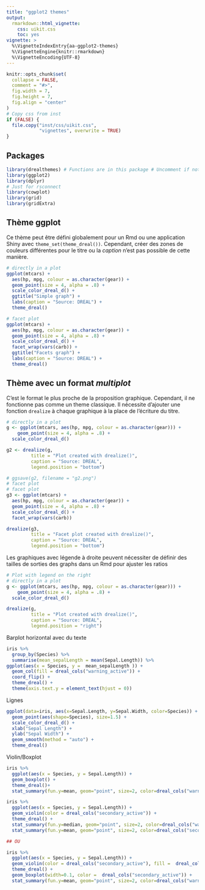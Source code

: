```yaml
---
title: "ggplot2 themes"
output:
  rmarkdown::html_vignette:
    css: uikit.css
    toc: yes
vignette: >
  %\VignetteIndexEntry{aa-ggplot2-themes} 
  %\VignetteEngine{knitr::rmarkdown}
  %\VignetteEncoding{UTF-8}
---
```


```r
knitr::opts_chunk$set(
  collapse = FALSE,
  comment = "#>",
  fig.width = 7,
  fig.height = 7,
  fig.align = "center"
)
# Copy css from inst
if (FALSE) {
  file.copy("inst/css/uikit.css",
            "vignettes", overwrite = TRUE)
}
```

## Packages
```r
library(drealthemes) # Functions are in this package # Uncomment if not rsconnect
library(ggplot2)
library(dplyr)
# Just for rsconnect
library(cowplot)
library(grid)
library(gridExtra)
```

## Thème ggplot

Ce thème peut être défini globalement pour un Rmd ou une application Shiny avec `theme_set(theme_dreal())`. Cependant, créer des zones de couleurs différentes pour le titre ou la _caption_ n'est pas possible de cette manière.

```r
# directly in a plot
ggplot(mtcars) +
  aes(hp, mpg, colour = as.character(gear)) +
  geom_point(size = 4, alpha = .8) +
  scale_color_dreal_d() +
  ggtitle("Simple graph") +
  labs(caption = "Source: DREAL") +
  theme_dreal()

# facet plot
ggplot(mtcars) +
  aes(hp, mpg, colour = as.character(gear)) +
  geom_point(size = 4, alpha = .8) +
  scale_color_dreal_d() +
  facet_wrap(vars(carb)) +
  ggtitle("Facets graph") +
  labs(caption = "Source: DREAL") +
  theme_dreal()
```

## Thème avec un format _multiplot_

C'est le format le plus proche de la proposition graphique. Cependant, il ne fonctionne pas comme un theme classique. Il nécessite d'ajouter une fonction `drealize` à chaque graphique à la place de l'écriture du titre.

```r
# directly in a plot
g <- ggplot(mtcars, aes(hp, mpg, colour = as.character(gear))) +
    geom_point(size = 4, alpha = .8) +
  scale_color_dreal_d()

g2 <- drealize(g, 
         title = "Plot created with drealize()",
         caption = "Source: DREAL",
         legend.position = "bottom")

# ggsave(g2, filename = "g2.png")
# facet plot
# facet plot
g3 <- ggplot(mtcars) +
  aes(hp, mpg, colour = as.character(gear)) +
  geom_point(size = 4, alpha = .8) +
  scale_color_dreal_d() +
  facet_wrap(vars(carb))

drealize(g3, 
         title = "Facet plot created with drealize()",
         caption = "Source: DREAL",
         legend.position = "bottom")

```

Les graphiques avec légende à droite peuvent nécessiter de définir des tailles de sorties des graphs dans un Rmd pour ajuster les ratios

```r
# Plot with legend on the right
# directly in a plot
g <- ggplot(mtcars, aes(hp, mpg, colour = as.character(gear))) +
    geom_point(size = 4, alpha = .8) +
  scale_color_dreal_d()

drealize(g, 
         title = "Plot created with drealize()",
         caption = "Source: DREAL",
         legend.position = "right")
```

Barplot horizontal avec du texte
```r
iris %>% 
  group_by(Species) %>% 
  summarise(mean_sepalLength = mean(Sepal.Length)) %>% 
ggplot(aes(x = Species, y =  mean_sepalLength )) +
  geom_col(fill = dreal_cols("warning_active")) +
  coord_flip() +
  theme_dreal() +
  theme(axis.text.y = element_text(hjust = 0))
```

Lignes
```r
ggplot(data=iris, aes(x=Sepal.Length, y=Sepal.Width, color=Species)) + 
  geom_point(aes(shape=Species), size=1.5) +
  scale_color_dreal_d() +
  xlab("Sepal Length") +
  ylab("Sepal Width") +
  geom_smooth(method = "auto") +
  theme_dreal()
```


Violin/Boxplot

```r
iris %>% 
  ggplot(aes(x = Species, y = Sepal.Length)) +
  geom_boxplot() +
  theme_dreal()+
  stat_summary(fun.y=mean, geom="point", size=2, color=dreal_cols("warning_active"), shape = 16)

iris %>% 
  ggplot(aes(x = Species, y = Sepal.Length)) +
  geom_violin(color = dreal_cols("secondary_active")) +
  theme_dreal() +
  stat_summary(fun.y=median, geom="point", size=2, color=dreal_cols("warning_active"), shape = 16) +
  stat_summary(fun.y=mean, geom="point", size=2, color=dreal_cols("secondary_active"), shape = 3)

## OU

iris %>% 
  ggplot(aes(x = Species, y = Sepal.Length)) +
  geom_violin(color = dreal_cols("secondary_active"), fill =  dreal_cols("secondary_light")) +
  theme_dreal() +
  geom_boxplot(width=0.1, color =  dreal_cols("secondary_active")) +
  stat_summary(fun.y=mean, geom="point", size=2, color=dreal_cols("warning_active"), shape = 16)

```



